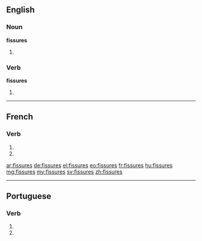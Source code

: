 {{also|fissurés}}
==English==

===Noun===
'''fissures'''

# {{plural of|fissure}}

===Verb===
'''fissures'''

# {{en-third-person singular of|fissure}}

----

==French==

===Verb===
{{fr-verb-form}}

# {{conjugation of|fissurer||2|s|pres|ind|lang=fr}}
# {{conjugation of|fissurer||2|s|pres|sub|lang=fr}}

[[ar:fissures]]
[[de:fissures]]
[[el:fissures]]
[[eo:fissures]]
[[fr:fissures]]
[[hu:fissures]]
[[mg:fissures]]
[[my:fissures]]
[[sv:fissures]]
[[zh:fissures]]

----
==Portuguese==

===Verb===
{{head|pt|verb form}}
# {{conjugation of|fissurar||2|s|present|subjunctive|lang=pt}}
# {{conjugation of|fissurar||2|s|negative|imperative|lang=pt}}
{{rfc-auto}}